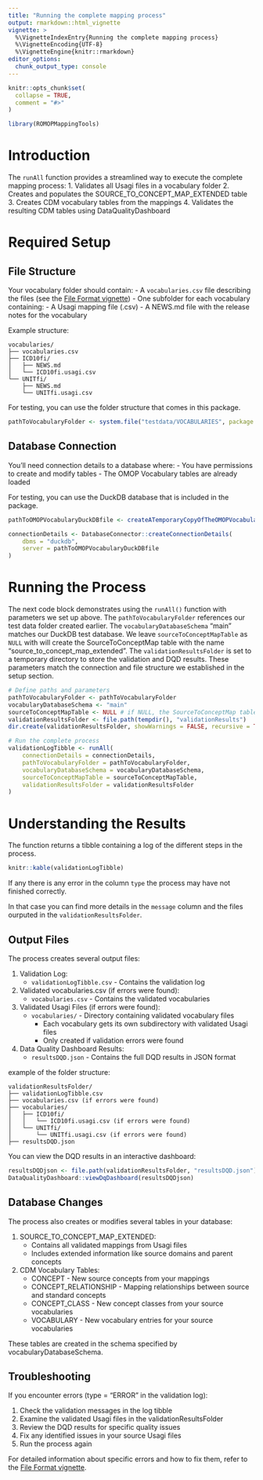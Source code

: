 ```yaml
---
title: "Running the complete mapping process"
output: rmarkdown::html_vignette
vignette: >
  %\VignetteIndexEntry{Running the complete mapping process}
  %\VignetteEncoding{UTF-8}
  %\VignetteEngine{knitr::rmarkdown}
editor_options: 
  chunk_output_type: console
---
```


```r
knitr::opts_chunk$set(
  collapse = TRUE,
  comment = "#>"
)
```

```r
library(ROMOPMappingTools)
```

# Introduction

The `runAll` function provides a streamlined way to execute the complete mapping process:
1. Validates all Usagi files in a vocabulary folder
2. Creates and populates the SOURCE_TO_CONCEPT_MAP_EXTENDED table
3. Creates CDM vocabulary tables from the mappings
4. Validates the resulting CDM tables using DataQualityDashboard

# Required Setup

## File Structure

Your vocabulary folder should contain:
- A `vocabularies.csv` file describing the files (see the [File Format vignette](fileFormat.html))
- One subfolder for each vocabulary containing:
  - A Usagi mapping file (.csv)
  - A NEWS.md file with the release notes for the vocabulary

Example structure:
```
vocabularies/
├── vocabularies.csv
├── ICD10fi/
│   ├── NEWS.md
│   └── ICD10fi.usagi.csv
└── UNITfi/
    ├── NEWS.md
    └── UNITfi.usagi.csv
```

For testing, you can use the folder structure that comes in this package.
```r
pathToVocabularyFolder <- system.file("testdata/VOCABULARIES", package = "ROMOPMappingTools")
```

## Database Connection

You'll need connection details to a database where:
- You have permissions to create and modify tables
- The OMOP Vocabulary tables are already loaded

For testing, you can use the DuckDB database that is included in the package.
```r
pathToOMOPVocabularyDuckDBfile <- createATemporaryCopyOfTheOMOPVocabularyDuckDB()

connectionDetails <- DatabaseConnector::createConnectionDetails(
    dbms = "duckdb",
    server = pathToOMOPVocabularyDuckDBfile
)
```

# Running the Process

The next code block demonstrates using the `runAll()` function with parameters we set up above. 
The `pathToVocabularyFolder` references our test data folder created earlier. 
The `vocabularyDatabaseSchema` "main" matches our DuckDB test database. 
We leave `sourceToConceptMapTable` as `NULL` with will create the SourceToConceptMap table with the name "source_to_concept_map_extended".
The `validationResultsFolder` is set to a temporary directory to store the validation and DQD results. 
These parameters match the connection and file structure we established in the setup section.


```r
# Define paths and parameters
pathToVocabularyFolder <- pathToVocabularyFolder
vocabularyDatabaseSchema <- "main"
sourceToConceptMapTable <- NULL # if NULL, the SourceToConceptMap table will be created with the name "source_to_concept_map_extended"
validationResultsFolder <- file.path(tempdir(), "validationResults")
dir.create(validationResultsFolder, showWarnings = FALSE, recursive = TRUE)

# Run the complete process
validationLogTibble <- runAll(
    connectionDetails = connectionDetails,
    pathToVocabularyFolder = pathToVocabularyFolder,
    vocabularyDatabaseSchema = vocabularyDatabaseSchema,
    sourceToConceptMapTable = sourceToConceptMapTable,
    validationResultsFolder = validationResultsFolder
)
```

# Understanding the Results

The function returns a tibble containing a log of the different steps in the process.

```r
knitr::kable(validationLogTibble)
```

If any there is any error in the column `type` the process may have not finished correctly.

In that case you can find more details in the `message` column and the files ourputed in the `validationResultsFolder`.

## Output Files

The process creates several output files:

1. Validation Log:
   - `validationLogTibble.csv` - Contains the validation log

2. Validated vocabularies.csv (if errors were found):
   - `vocabularies.csv` - Contains the validated vocabularies

3. Validated Usagi Files (if errors were found):
   - `vocabularies/` - Directory containing validated vocabulary files
     - Each vocabulary gets its own subdirectory with validated Usagi files
     - Only created if validation errors were found

4. Data Quality Dashboard Results:
   - `resultsDQD.json` - Contains the full DQD results in JSON format

example of the folder structure:

```
validationResultsFolder/
├── validationLogTibble.csv
├── vocabularies.csv (if errors were found)
├── vocabularies/
│   ├── ICD10fi/
│   │   └── ICD10fi.usagi.csv (if errors were found)
│   └── UNITfi/
│       └── UNITfi.usagi.csv (if errors were found)
├── resultsDQD.json
```

You can view the DQD results in an interactive dashboard:
```r
resultsDQDjson <- file.path(validationResultsFolder, "resultsDQD.json")
DataQualityDashboard::viewDqDashboard(resultsDQDjson)
```

## Database Changes

The process also creates or modifies several tables in your database:

1. SOURCE_TO_CONCEPT_MAP_EXTENDED:
   - Contains all validated mappings from Usagi files
   - Includes extended information like source domains and parent concepts

2. CDM Vocabulary Tables:
   - CONCEPT - New source concepts from your mappings
   - CONCEPT_RELATIONSHIP - Mapping relationships between source and standard concepts
   - CONCEPT_CLASS - New concept classes from your source vocabularies
   - VOCABULARY - New vocabulary entries for your source vocabularies

These tables are created in the schema specified by vocabularyDatabaseSchema.

## Troubleshooting

If you encounter errors (type = "ERROR" in the validation log):

1. Check the validation messages in the log tibble
2. Examine the validated Usagi files in the validationResultsFolder
3. Review the DQD results for specific quality issues
4. Fix any identified issues in your source Usagi files
5. Run the process again

For detailed information about specific errors and how to fix them, refer to the [File Format vignette](fileFormat.html).



